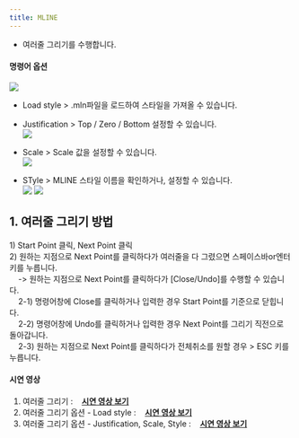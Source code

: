 ```yaml
---
title: MLINE
---
```



[image1]: ../../../../../assets/images/commands/mline/image1.png
[image2]: ../../../../../assets/images/commands/mline/image2.png
[image3]: ../../../../../assets/images/commands/mline/image3.png
[image4]: ../../../../../assets/images/commands/mline/image4.png
[image5]: ../../../../../assets/images/commands/mline/image5.png

* 여러줄 그리기를 수행합니다.

#### 명령어 옵션 

![][image1]

- Load style \> .mln파일을 로드하여 스타일을 가져올 수 있습니다.  

- Justification \> Top / Zero / Bottom 설정할 수 있습니다.  
![][image2]  
- Scale \> Scale 값을 설정할 수 있습니다.  
![][image3]  
- STyle \> MLINE 스타일 이름을 확인하거나, 설정할 수 있습니다.  
![][image4]
![][image5]

## **1\. 여러줄 그리기 방법**

1\) Start Point 클릭, Next Point 클릭  
2\) 원하는 지점으로 Next Point를 클릭하다가 여러줄을 다 그렸으면 스페이스바or엔터키를 누릅니다.
<br/>&nbsp;&nbsp;&nbsp;&nbsp;-> 원하는 지점으로 Next Point를 클릭하다가 \[Close/Undo\]를 수행할 수 있습니다.
<br/>&nbsp;&nbsp;&nbsp;&nbsp;2-1) 명령어창에 Close를 클릭하거나 입력한 경우 Start Point를 기준으로 닫힙니다.  
&nbsp;&nbsp;&nbsp;&nbsp;2-2) 명령어창에 Undo를 클릭하거나 입력한 경우 Next Point를 그리기 직전으로 돌아갑니다.  
&nbsp;&nbsp;&nbsp;&nbsp;2-3) 원하는 지점으로 Next Point를 클릭하다가 전체취소를 원할 경우 \> ESC 키를 누릅니다.

#### 시연 영상
1) 여러줄 그리기 : &nbsp;&nbsp; [**<Icon name="youtube" class="emoji"/> 시연 영상 보기**](https://youtu.be/cXTbxeegqds)
2) 여러줄 그리기 옵션 - Load style : &nbsp;&nbsp; [**<Icon name="youtube" class="emoji"/> 시연 영상 보기**](https://youtu.be/Wf81-NBT3zE)
3) 여러줄 그리기 옵션 - Justification, Scale, Style : &nbsp;&nbsp; [**<Icon name="youtube" class="emoji"/> 시연 영상 보기**](https://youtu.be/rWfhaSuPtp0)

